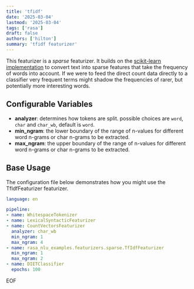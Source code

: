 ```yaml
---
title: 'tfidf'
date: '2025-03-04'
lastmod: '2025-03-04'
tags: ['rasa']
draft: false
authors: ['hilton']
summary: 'tfidf featurizer'
---
```

This featurizer is a *sparse* featurizer. It builds on the
[scikit-learn implementation](https://scikit-learn.org/stable/modules/generated/sklearn.feature_extraction.text.TfidfVectorizer.html#sklearn-feature-extraction-text-tfidfvectorizer)
to convert text into sparse features that take the frequency of words into account. If we
were to feed the direct count data directly to a classifier very frequent terms might shadow
the frequencies of rarer, but potentially more interesting words.


## Configurable Variables

- **analyzer**: determines how tokens are split. possible choices are `word`, `char` and `char_wb`, default is `word`.
- **min_ngram**: the lower boundary of the range of n-values for different word n-grams or char n-grams to be extracted.
- **max_ngram**: the upper boundary of the range of n-values for different word n-grams or char n-grams to be extracted.

## Base Usage

The configuration file below demonstrates how you might use the TfIdfFeaturizer featurizer.

```yaml
language: en

pipeline:
- name: WhitespaceTokenizer
- name: LexicalSyntacticFeaturizer
- name: CountVectorsFeaturizer
  analyzer: char_wb
  min_ngram: 1
  max_ngram: 4
- name: rasa_nlu_examples.featurizers.sparse.TfIdfFeaturizer
  min_ngram: 1
  max_ngram: 2
- name: DIETClassifier
  epochs: 100
```
EOF
